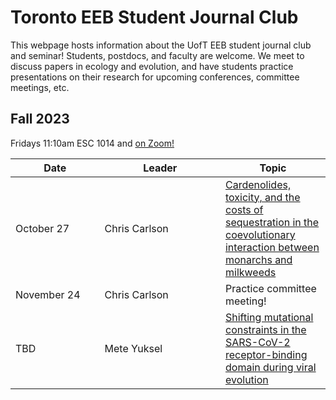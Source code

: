 # Toronto EEB Student Journal Club

This webpage hosts information about the UofT EEB student journal club and seminar! Students, postdocs, and faculty are welcome. We meet to discuss papers in ecology and evolution, and have students practice presentations on their research for upcoming conferences, committee meetings, etc.

## Fall 2023

Fridays 11:10am ESC 1014 and [on Zoom!](https://utoronto.zoom.us/j/85767150347)

| Date | Leader | Topic |
|------|--------|-------|
| October 27 | Chris Carlson | [Cardenolides, toxicity, and the costs of sequestration in the coevolutionary interaction between monarchs and milkweeds](https://www.pnas.org/doi/abs/10.1073/pnas.2024463118) |
| November 24 | Chris Carlson | Practice committee meeting! |
| TBD | Mete Yuksel | [Shifting mutational constraints in the SARS-CoV-2 receptor-binding domain during viral evolution](https://www.science.org/doi/full/10.1126/science.abo7896) |
